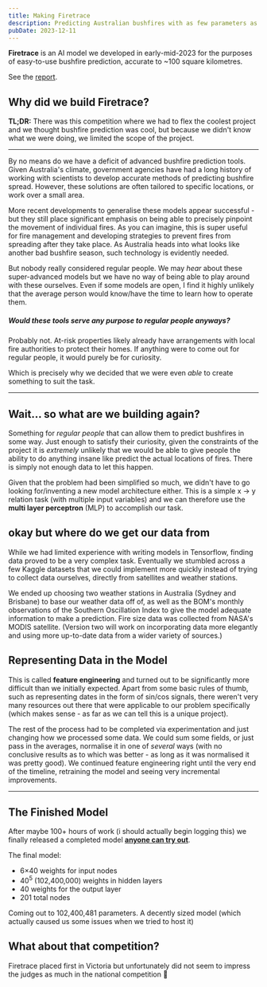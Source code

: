 ```yaml
---
title: Making Firetrace
description: Predicting Australian bushfires with as few parameters as possible.
pubDate: 2023-12-11
---
```


**Firetrace** is an AI model we developed in early-mid-2023 for the purposes of easy-to-use bushfire prediction, accurate to ~100 square kilometres.

See the [report](/2023/firetrace-report).

## Why did we build Firetrace?

**TL;DR:** There was this competition where we had to flex the coolest project and we thought bushfire prediction was cool, but because we didn't know what we were doing, we limited the scope of the project.

---

By no means do we have a deficit of advanced bushfire prediction tools. Given Australia's climate, government agencies have had a long history of working with scientists to develop accurate methods of predicting bushfire spread. However, these solutions are often tailored to specific locations, or work over a small area.

More recent developments to generalise these models appear successful - but they still place significant emphasis on being able to precisely pinpoint the movement of individual fires. As you can imagine, this is super useful for fire management and developing strategies to prevent fires from spreading after they take place. As Australia heads into what looks like another bad bushfire season, such technology is evidently needed.

But nobody really considered regular people. We may _hear_ about these super-advanced models but we have no way of being able to play around with these ourselves. Even if some models are open, I find it highly unlikely that the average person would know/have the time to learn how to operate them.

##### Would these tools serve any purpose to regular people anyways?

Probably not. At-risk properties likely already have arrangements with local fire authorities to protect their homes. If anything were to come out for regular people, it would purely be for curiosity.

Which is precisely why we decided that we were even _able_ to create something to suit the task.

---

## Wait... so what are we building again?

Something for _regular people_ that can allow them to predict bushfires in some way. Just enough to satisfy their curiosity, given the constraints of the project it is _extremely_ unlikely that we would be able to give people the ability to do anything insane like predict the actual locations of fires. There is simply not enough data to let this happen.

Given that the problem had been simplified so much, we didn't have to go looking for/inventing a new model architecture either. This is a simple x &rightarrow; y relation task (with multiple input variables) and we can therefore use the **multi layer perceptron** (MLP) to accomplish our task.

## okay but where do we get our data from

While we had limited experience with writing models in Tensorflow, finding data proved to be a very complex task. Eventually we stumbled across a few Kaggle datasets that we could implement more quickly instead of trying to collect data ourselves, directly from satellites and weather stations.

We ended up choosing two weather stations in Australia (Sydney and Brisbane) to base our weather data off of, as well as the BOM's monthly observations of the Southern Oscillation Index to give the model adequate information to make a prediction. Fire size data was collected from NASA's MODIS satellite. (Version two will work on incorporating data more elegantly and using more up-to-date data from a wider variety of sources.)

## Representing Data in the Model

This is called **feature engineering** and turned out to be significantly more difficult than we initially expected. Apart from some basic rules of thumb, such as representing dates in the form of sin/cos signals, there weren't very many resources out there that were applicable to our problem specifically (which makes sense - as far as we can tell this is a unique project).

The rest of the process had to be completed via experimentation and just changing how we processed some data. We could sum some fields, or just pass in the averages, normalise it in one of _several_ ways (with no conclusive results as to which was better - as long as it was normalised it was pretty good). We continued feature engineering right until the very end of the timeline, retraining the model and seeing very incremental improvements.

---

## The Finished Model

After maybe 100+ hours of work (i should actually begin logging this) we finally released a completed model **[anyone can try out](https://jtpotato-firetrace.hf.space/)**.

The final model:

- 6&times;40 weights for input nodes
- 40<sup>5</sup> (102,400,000) weights in hidden layers
- 40 weights for the output layer
- 201 total nodes

Coming out to 102,400,481 parameters. A decently sized model (which actually caused us some issues when we tried to host it)

## What about that competition?

Firetrace placed first in Victoria but unfortunately did not seem to impress the judges as much in the national competition 🙂
